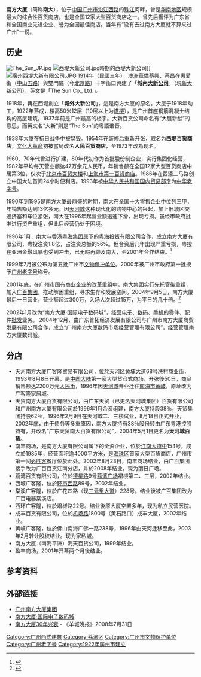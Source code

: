 {{文物保护单位
| 级别 = 市县级
| 省名 = 广东省
| 市/县名 = 广州市
| 图片 = [[File:Nan_Fang_Building.JPG|180px]]
| 名称 = 南方大厦
| 编号 = 
| 分类 = 近现代重要史迹及代表性建筑
| 所在 = [[广州市|广州市]][[荔湾区|荔湾区]]沿江西路49号
| 时代 = 1922年
| 登录 = 1999年
}}
'''南方大厦'''（简称'''南大'''），位于[[中华人民共和国|中国]][[广州市|广州市]][[沿江路|沿江西路]]的[[珠江|珠江]]河畔，曾是[[华南地区|华南地区]]规模最大的综合性百货商店，也是全国12家大型百货商店之一。曾先后獲评为广东省和全国商业先进企业、誉为全国最佳商店。当年有“没有去过南方大厦就不算来过广州”一说。

== 历史 ==
[[File:The_Sun_JP.jpg|thumb]]
[[File:西堤大新公司.jpg|thumb]]時期的西堤大新公司]]
[[File:廣州西堤大新有限公司.JPG|thumb]]
1914年（民國三年），[[澳洲|澳洲]]華僑蔡興、蔡昌在惠愛街（[[中山路_(广州)|中山五路]]）與雙門底（今[[北京路_(越秀区)|北京路]]）十字街口興建了「'''城內[[大新公司|大新公司]]'''」（現[[新大新公司|新大新公司]]），英文是「The Sun Co., Ltd.」。

1918年，再在西堤創立「'''城外大新公司'''」，這是南方大厦的原名。大厦于1918年动工，1922年落成，楼高50米12层（10层以上为[[塔楼|塔楼]]），是广州首座钢筋混凝土结构的高层建筑，1937年前是广州最高的楼宇。大新百货公司命名有“大展新猷”的意思，而英文名“大新”则是“The Sun”的粵語谐音。

1938年大厦在[[抗日战争_(中国)|抗日战争]]中被焚毁。1954年在装修后重新开张，取名为'''西堤百货商店'''，[[文化大革命|文化大革命]]初被當局改名'''人民百货商店'''，至1973年改為现名。

1960、70年代曾进行扩建，80年代初作为首批股份制企业，实行集团化经营，1982年平均每天营业额达47万余元人民币，年销售额在全国12家大型百货商店中居第3位，仅次于[[北京市百货大楼|北京市百货大楼]]和[[上海市第一百货商店|上海市第一百货商店]]。1986年在西濠二马路创立中国大陆首间24小时便利店。1993年被[[中华人民共和国国内贸易部|中华人民共和国国内贸易部]]定为[[中华老字号|中华老字号]]。

1990年到1995是南方大厦最鼎盛的时期，南大在全国十大零售企业中位列三甲，年销售额达到13亿多元。因[[天河城|天河城]]这种现代化的购物中心的兴起，加上旧城区交通挤塞和车位紧张，南大在1996年起营业额迅速下滑，出现亏损。虽经市政府批准进行资产重组，但此后经营仍处于困境。

1996年1月，南大与香港[[粵海控股集團有限公司|粤海集团]]属下的[[粤海投资|粤海投资]]有限公司合作，成立南方大厦有限公司，粤投注资1.8亿，占注资总额的56%。但合资后几年出现严重亏损，粤投在[[亚洲金融风暴|亚洲金融风暴]]也受到冲击，已无暇再顾及南大，至2001年合作结束。<ref>{{cite news|title=老字号南方大厦明天迎客|url=http://news.sina.com.cn/o/2005-01-17/10284858135s.shtml|work=广州日报|publisher=新浪网|date=2005-01-17|accessdate=2012-04-28|archive-date=2020-09-02|archive-url=https://web.archive.org/web/20200902172903/http://news.sina.com.cn/o/2005-01-17/10284858135s.shtml|dead-url=no}}</ref>

1999年7月被公布为第五批广州市[[文物保护单位|文物保护单位]]。2000年被广州市政府第一批授予[[广州老字号|广州老字号]]称号。

2001年底，在广州市国有商业企业的改革重组中，南大集团实行先托管後重组，加入[[广百股份|广百集团]]，推动解困重组，寻求生存和发展空间。2004年9月5日，南方大厦最后一日营业，营业额超过300万，入场人次超过15万，为平日的几十倍。<ref>{{cite news|title=广州南方大厦上演“最后的疯狂” 最后一天营业额超300万|url=http://news.gd.sina.com.cn/local/2004-09-06/661682.html|work=信息时报|publisher=新浪网|date=2004-09-06|accessdate=2012-04-28|archive-date=2020-09-27|archive-url=https://web.archive.org/web/20200927131727/http://news.gd.sina.com.cn/local/2004-09-06/661682.html|dead-url=no}}</ref>

2002年1月改为“南方大厦·国际电子数码城”，经营[[电子|电子]]、[[数码|数码]]、[[手机|手机]]的零件、配件[[批发|批发]]业务。
2004年12月，由广东普拓经济发展有限公司与广州市南方大厦商贸发展有限公司合作，成立“广州南方大厦数码市场经营管理有限公司”，经营管理南方大厦数码城。

== 分店 ==
* 天河南方大厦广客隆贸易有限公司，位於天河区[[黄埔大道|黄埔大道]]68号冼村商业街，1993年8月8日开幕，是[[中国大陆|中国大陆]]第一家大型货仓式商场，开张後50日，商品销售额达2200万元[[人民币|人民币]]，1996年因[[天河城|天河城]]开业迁往[[南海市|南海市]][[黄岐|黄岐]]，原址改为广客隆家居城。
* 天贸南方大厦百货有限公司，由广东天贸（已更名天河城集团）百货有限公司和广州南方大厦有限公司於1996年1月合资组建，南方大厦持股38％，天贸集团持股62％，1996年2月9日在天河城二、三楼试业，8月18日正式开业，2002年底，由于债务等多重原因，南方大厦持有38％股份转由广东粤港控股持有，并改名“广东天贸南大百货有限公司”，2004年5月1日更名为'''天河城百货'''。
* 南丰商场，是南方大厦有限公司属下的全资企业，位於[[江南大道_(廣州)|江南大道中]]154号，成立於1985年，经营面积逾4000平方米，是[[海珠区|海珠区]]首家大型百货商店，广州市第一间[[必胜客|必胜客]]餐厅位於此处。2002年8月23日，南丰商场结业，由广百集团接手改为广百百货江南分店，并於2008年结业。现为丽日广场。
* 荔湾百货有限公司，位於[[德星路|德星路]]9号[[荔湾广场|荔湾广场]]裙楼第二、三层，2002年结业。
* 西城广客隆，位於[[环市路_(广州)|环市西路]]89号，2002年结业。
* 棠溪广客隆，位於广花四路（现[[三元里大道|三元里大道]]）228号。结业後被广百集团改为广百电器棠溪店。
* 西环广客隆，位於增槎路22号。结业後原大厦空置多年，现为私立民营医院。
* 成丰百货有限公司，位於[[机场路_(广州)|机场路]]1800号（黄石路口）成丰大厦，2002年结业。
* 黄岐广客隆，位於佛山南海广佛一路238号，1996年由天河迁移至此，2003年2月转让股权结业。现为家私城。
* 南方大厦（南海平洲）海天百货公司，1999年结业。
* 盈丰商场，2001年开幕两个月後结业。

== 参考资料 ==
{{reflist}}

== 外部链接 ==
* [http://www.nfgd.com.cn 广州南方大厦集团] {{Wayback|url=http://www.nfgd.com.cn/ |date=20161115193252 }}
* [https://web.archive.org/web/20190608063241/http://www.nfdigital.com/ 南方大厦·国际电子数码城]
* [https://web.archive.org/web/20110127102714/http://www.ycwb.com/news/2008-07/31/content_1943597.htm 南方大厦30年兴衰] - 《羊城晚报》2008年7月31日

{{coord|23|6|38.8|N|113|14|51.50|E|display=title|region:CH_type}}

[[Category:广州西式建筑|Category:广州西式建筑]]
[[Category:荔湾区|Category:荔湾区]]
[[Category:广州市文物保护单位|Category:广州市文物保护单位]]
[[Category:广州老字号|Category:广州老字号]]
[[Category:1922年廣州市建立|Category:1922年廣州市建立]]